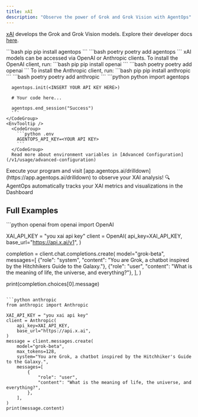 ```yaml
---
title: xAI
description: "Observe the power of Grok and Grok Vision with AgentOps"
---
```



[xAI](https://x.ai) develops the Grok and Grok Vision models. Explore their developer docs [here](https://docs.x.ai/docs).

<Steps>
  <Step title="Install the AgentOps SDK">
    <CodeGroup>
      ```bash pip 
      pip install agentops
      ```
      ```bash poetry
      poetry add agentops
      ```
    </CodeGroup>
  </Step>
  <Step title="Install XAI libraries">
    <Note>
      xAI models can be accessed via OpenAI or Anthropic clients.
    </Note>
    To install the OpenAI client, run:
    <CodeGroup>
      ```bash pip
      pip install openai
      ```
      ```bash poetry
      poetry add openai
      ```
    </CodeGroup>
    To install the Anthropic client, run:
    <CodeGroup>
      ```bash pip
      pip install anthropic
      ```
      ```bash poetry
      poetry add anthropic
      ```
    </CodeGroup>
  </Step>
  <Step title="Add AgentOps to your code">
    <CodeTooltip/>
    <CodeGroup>
      ```python python
      import agentops
      
      agentops.init(<INSERT YOUR API KEY HERE>)

      # Your code here...

      agentops.end_session("Success")
      ```
    </CodeGroup>
    <EnvTooltip />
      <CodeGroup>
        ```python .env
        AGENTOPS_API_KEY=<YOUR API KEY>
        ```
      </CodeGroup>
      Read more about environment variables in [Advanced Configuration](/v1/usage/advanced-configuration)
  </Step>
  <Step title="Run your Analysis">
    Execute your program and visit [app.agentops.ai/drilldown](https://app.agentops.ai/drilldown) to observe your XAI analysis! 🔍
    <Tip>
      AgentOps automatically tracks your XAI metrics and visualizations in the Dashboard
    </Tip>
  </Step>
</Steps>

## Full Examples

<CodeGroup>
```python openai
from openai import OpenAI

XAI_API_KEY = "you xai api key"
client = OpenAI(
    api_key=XAI_API_KEY,
    base_url="https://api.x.ai/v1",
)

completion = client.chat.completions.create(
    model="grok-beta",
    messages=[
        {"role": "system", "content": "You are Grok, a chatbot inspired by the Hitchhikers Guide to the Galaxy."},
        {"role": "user", "content": "What is the meaning of life, the universe, and everything?"},
    ],
)

print(completion.choices[0].message)
```

```python anthropic
from anthropic import Anthropic

XAI_API_KEY = "you xai api key"
client = Anthropic(
    api_key=XAI_API_KEY,
    base_url="https://api.x.ai",
)
message = client.messages.create(
    model="grok-beta",
    max_tokens=128,
    system="You are Grok, a chatbot inspired by the Hitchhiker's Guide to the Galaxy.",
    messages=[
        {
            "role": "user",
            "content": "What is the meaning of life, the universe, and everything?",
        },
    ],
)
print(message.content)
```
</CodeGroup>

<script type="module" src="/scripts/github_stars.js"></script>
<script type="module" src="/scripts/scroll-img-fadein-animation.js"></script>
<script type="module" src="/scripts/button_heartbeat_animation.js"></script>
<script type="css" src="/styles/styles.css"></script>
<script type="module" src="/scripts/adjust_api_dynamically.js"></script>
